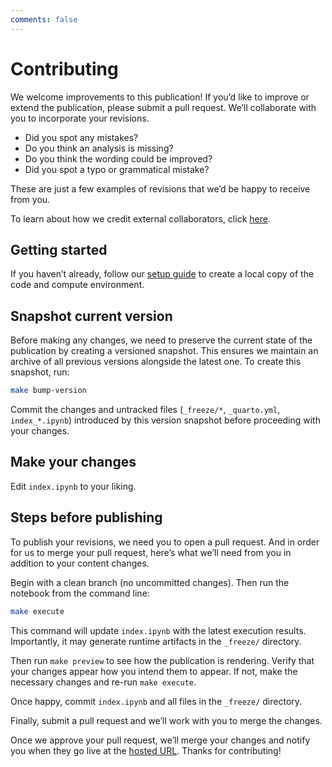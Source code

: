 ```yaml
---
comments: false
---
```


# Contributing

We welcome improvements to this publication! If you'd like to improve or extend the publication, please submit a pull request. We'll collaborate with you to incorporate your revisions.

* Did you spot any mistakes?
* Do you think an analysis is missing?
* Do you think the wording could be improved?
* Did you spot a typo or grammatical mistake?

These are just a few examples of revisions that we'd be happy to receive from you.

::: {.callout-note}
To learn about how we credit external collaborators, click [here](https://github.com/Arcadia-Science/arcadia-software-handbook/blob/main/guides-and-standards/guide--credit-for-contributions.md).
:::

## Getting started

If you haven't already, follow our [setup guide](SETUP.qmd) to create a local copy of the code and compute environment.

## Snapshot current version

Before making any changes, we need to preserve the current state of the publication by creating a versioned snapshot. This ensures we maintain an archive of all previous versions alongside the latest one. To create this snapshot, run:

```bash
make bump-version
```

Commit the changes and untracked files (`_freeze/*`, `_quarto.yml`, `index_*.ipynb`) introduced by this version snapshot before proceeding with your changes.

## Make your changes

Edit `index.ipynb` to your liking.

## Steps before publishing

To publish your revisions, we need you to open a pull request. And in order for us to merge your pull request, here's what we'll need from you in addition to your content changes.

Begin with a clean branch (no uncommitted changes). Then run the notebook from the command line:

```bash
make execute
```

This command will update `index.ipynb` with the latest execution results. Importantly, it may generate runtime artifacts in the `_freeze/` directory.

Then run `make preview` to see how the publication is rendering. Verify that your changes appear how you intend them to appear. If not, make the necessary changes and re-run `make execute`.

Once happy, commit `index.ipynb` and all files in the `_freeze/` directory.

Finally, submit a pull request and we'll work with you to merge the changes.

Once we approve your pull request, we'll merge your changes and notify you when they go live at the [hosted URL](https://{{< var pub.org >}}.github.io/{{< var pub.repo >}}/). Thanks for contributing!
